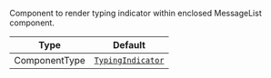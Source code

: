 Component to render typing indicator within enclosed MessageList component.

| Type          | Default                                                                   |
| ------------- | ------------------------------------------------------------------------- |
| ComponentType | [`TypingIndicator`](../../../ui-components/message-list/typing-indicator) |
